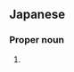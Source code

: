 ==Japanese==
{{ja-kanjitab|誓|志}}

===Proper noun===
{{ja-pos|proper|ちかし}}

# {{given name|male|lang=ja|sort=ちかし}}